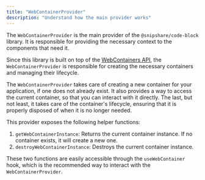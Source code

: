 ```yaml
---
title: "WebContainerProvider"
description: "Understand how the main provider works"
---
```


The `WebContainerProvider` is the main provider of the `@snipshare/code-block` library. It is responsible for providing the necessary context to the components that need it.

Since this library is built on top of the [WebContainers API](https://webcontainers.io/), the `WebContainerProvider` is responsible for creating the necessary containers and managing their lifecycle.

The `WebContainerProvider` takes care of creating a new container for your application, if one does not already exist. It also provides a way to access the current container, so that you can interact with it directly. The last, but not least, it takes care of the container's lifecycle, ensuring that it is properly disposed of when it is no longer needed.

This provider exposes the following helper functions:

1. `getWebContainerInstance`: Returns the current container instance. If no container exists, it will create a new one.
2. `destroyWebContainerInstance`: Destroys the current container instance.

These two functions are easily accessible through the `useWebContainer` hook, which is the recommended way to interact with the `WebContainerProvider`.